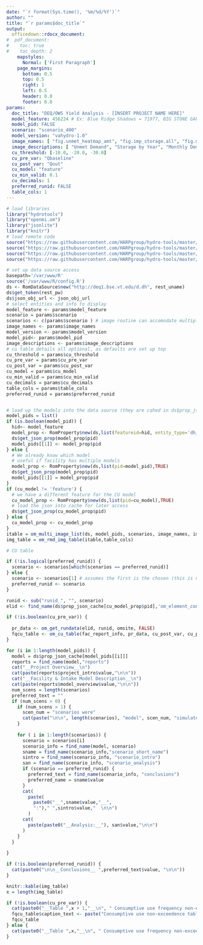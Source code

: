 ```yaml
---
date: "`r format(Sys.time(), '%m/%d/%Y')`"
author: ""
title: "`r params$doc_title`"
output: 
  officedown::rdocx_document:
#  pdf_document:
#    toc: true
#    toc_depth: 2
    mapstyles:
      Normal: ['First Paragraph']
    page_margins:
      bottom: 0.5
      top: 0.5
      right: 1
      left: 0.5
      header: 0.0
      footer: 0.0
params: 
  doc_title: "DEQ/OWS Yield Analysis - [INSERT PROJECT NAME HERE]"
  model_feature: 456224 # Ex: Blue Ridge Shadows = 71977, BIG STONE GAP WTP = 72672: "scenario_6014"
  model_pid: FALSE
  scenario: "scenario_400"
  model_version: "vahydro-1.0"
  image_names: [ "fig.unmet_heatmap_amt", "fig.imp_storage.all", "fig.monthly_demand" ]
  image_descriptions: [ "Unmet Demand", "Storage by Year", "Monthly Demand" ]
  cu_threshold: [-10.0, -20.0, -30.0]
  cu_pre_var: "Qbaseline"
  cu_post_var: "Qout"
  cu_model: "feature"
  cu_min_valid: 0.1
  cu_decimals: 1
  preferred_runid: FALSE
  table_cols: 1
---
```

```r
# load libraries
library("hydrotools")
library("openmi.om")
library("jsonlite")
library("knitr")
# load remote code
source("https://raw.githubusercontent.com/HARPgroup/hydro-tools/master/R/rmd_utils.R")
source("https://raw.githubusercontent.com/HARPgroup/hydro-tools/master/VAHydro-2.0/find_name.R")
source("https://raw.githubusercontent.com/HARPgroup/hydro-tools/master/R/om_cu_table.R")
source("https://raw.githubusercontent.com/HARPgroup/hydro-tools/master/R/fac_utils.R")

# set up data source access
basepath='/var/www/R'
source('/var/www/R/config.R')
ds <- RomDataSource$new("http://deq1.bse.vt.edu/d.dh", rest_uname)
ds$get_token(rest_pw)
ds$json_obj_url <- json_obj_url
# select entities and info to display
model_feature <- params$model_feature
scenario = params$scenario
scenarios <- c(params$scenario ) # image routine can accomodate multiple
image_names <- params$image_names
model_version <- params$model_version
model_pid<- params$model_pid
image_descriptions <- params$image_descriptions
# cu table details all optional, as defaults are set up top
cu_threshold = params$cu_threshold
cu_pre_var = params$cu_pre_var
cu_post_var = params$cu_post_var
cu_model = params$cu_model
cu_min_valid = params$cu_min_valid
cu_decimals = params$cu_decimals
table_cols = params$table_cols
preferred_runid = params$preferred_runid


# load up the models into the data source (they are cahed in ds$prop_json_cache)
model_pids = list()
if (is.boolean(model_pid)) {
  hid<- model_feature
  model_prop <- RomProperty$new(ds,list(featureid=hid, entity_type='dh_feature', propcode=model_version),TRUE)
  ds$get_json_prop(model_prop$pid)
  model_pids[[1]] <- model_prop$pid
} else {
  # We already know which model
  # useful if facility has multiple models 
  model_prop <- RomProperty$new(ds,list(pid=model_pid),TRUE)
  ds$get_json_prop(model_prop$pid)
  model_pids[[1]] = model_prop$pid
}
if (cu_model != 'feature') {
  # we have a different feature for the CU model
  cu_model_prop <- RomProperty$new(ds,list(pid=cu_model),TRUE)
  # load the json into cache for later access
  ds$get_json_prop(cu_model_prop$pid)
} else {
  cu_model_prop <- cu_model_prop
}
itable = om_multi_image_list(ds, model_pids, scenarios, image_names, image_descriptions)
img_table = om_rmd_img_table(itable,table_cols)

# CU table

if (!is.logical(preferred_runid)) {
  scenario <- scenarios[which(scenarios == preferred_runid)]
} else {
  scenario <- scenarios[1] # assumes the first is the chosen (this is not really meant for multi anyhow)
  preferred_runid <- scenario
}

runid <- sub("runid_", "", scenario)
elid <- find_name(ds$prop_json_cache[cu_model_prop$pid],'om_element_connection')$value

if (!is.boolean(cu_pre_var)) {
  
  pr_data <- om_get_rundata(elid, runid, omsite, FALSE)
  fqcu_table <- om_cu_table(fac_report_info, pr_data, cu_post_var, cu_pre_var, cu_threshold, cu_decimals) 
}

```

```r
for (i in 1:length(model_pids)) {
  model = ds$prop_json_cache[model_pids[[i]]]
  reports = find_name(model,"reports")
  cat("__Project Overview__\n")
  cat(paste(reports$project_intro$value,"\n\n"))
  cat("__Facility & Intake Model Description__\n")
  cat(paste(reports$model_overview$value,"\n\n"))
  num_scens = length(scenarios)
  preferred_text = ""
  if (num_scens > 0) {
    if (num_scens > 1) {
      scen_num = "scenarios were"
      cat(paste("\n\n", length(scenarios), "model", scen_num, "simulated to evaluate proposed project impacts:","\n\n"))
    }
    
    for ( i in 1:length(scenarios)) {
      scenario = scenarios[i]
      scenario_info = find_name(model, scenario)
      sname = find_name(scenario_info,"scenario_short_name")
      sintro = find_name(scenario_info, "scenario_intro")
      san = find_name(scenario_info, "scenario_analysis")
      if (scenario == preferred_runid) {
        preferred_text = find_name(scenario_info, "conclusions")
        preferred_name = sname$value
      }
      cat(
        paste(
          paste0("__",sname$value,"__", 
          ":")," ",sintro$value,"  \n\n")
        )
      cat(
        paste(paste0("__Analysis:__"), san$value,"\n\n")
      )
    }
  }
  
}

if (!is.boolean(preferred_runid)) {
  cat(paste0("\n\n__Conclusions__ ",preferred_text$value, "\n\n"))
}

knitr::kable(img_table)
x = length(img_table)

if (!is.boolean(cu_pre_var)) {
  cat(paste0("__Table ",x + 1,"__\n", " Consumptive use frequency non-exceedence table for ", preferred_name,"\n\n"))
  fqcu_table$caption_text <- paste("Consumptive use non-exceedence table for", preferred_name)
  fqcu_table
} else {
  cat(paste0("__Table ",x,"__\n", " Consumptive use frequency non-exceedence table for ", preferred_name," not requested.\n\n"))
}
```